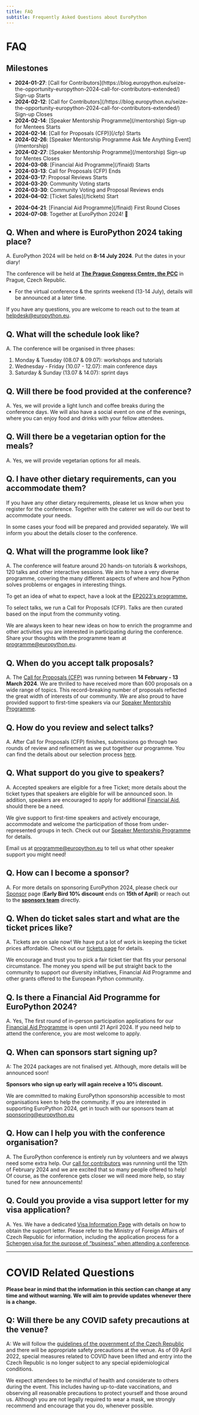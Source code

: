 ```yaml
---
title: FAQ
subtitle: Frequently Asked Questions about EuroPython
---
```


# FAQ

## **Milestones**
<ul className="milestone-done">
<li><b>2024-01-27</b>: [Call for Contributors](https://blog.europython.eu/seize-the-opportunity-europython-2024-call-for-contributors-extended/) Sign-up Starts </li>
<li><b>2024-02-12</b>: [Call for Contributors](/https://blog.europython.eu/seize-the-opportunity-europython-2024-call-for-contributors-extended/) Sign-up Closes </li>
<li><b>2024-02-14</b>: [Speaker Mentorship Programme](/mentorship) Sign-up for Mentees Starts </li>
<li><b>2024-02-14</b>: [Call for Proposals (CFP)](/cfp) Starts </li>
<li><b>2024-02-26</b>: [Speaker Mentorship Programme Ask Me Anything Event](/mentorship)</li>
<li><b>2024-02-27</b>: [Speaker Mentorship Programme](/mentorship) Sign-up for Mentes Closes </li>
<li><b>2024-03-08</b>: [Financial Aid Programme](/finaid) Starts </li>
<li><b>2024-03-13</b>: Call for Proposals (CFP) Ends </li>
<li><b>2024-03-17</b>: Proposal Reviews Starts</li>
<li><b>2024-03-20</b>: Community Voting starts </li>
<li><b>2024-03-30</b>: Community Voting and Proposal Reviews ends</li>
<li><b>2024-04-02</b>: [Ticket Sales](/tickets) Start</li>
</ul>

<ul className="milestone-todo">
<li><b>2024-04-21</b>: [Financial Aid Programme](/finaid) First Round Closes </li>
<li><b>2024-07-08</b>: Together at EuroPython 2024! 🎊 </li>

</ul>

## **Q. When and where is EuroPython 2024 taking place?**

A. EuroPython 2024 will be held on **8-14 July 2024**. Put the dates in your diary!

The conference will be held at **[The Prague Congress Centre, the PCC](https://www.praguecc.cz/en/homepage)** in Prague, Czech Republic.

- For the virtual conference & the sprints weekend (13-14 July), details will be announced at a later time.

If you have any questions, you are welcome to reach out to the team at [helpdesk@europython.eu](helpdesk@europython.eu).

## **Q. What will the schedule look like?**

A. The conference will be organised in three phases:

1. Monday & Tuesday (08.07 & 09.07): workshops and tutorials
2. Wednesday - Friday (10.07 - 12.07): main conference days
3. Saturday & Sunday (13.07 & 14.07): sprint days


## **Q. Will there be food provided at the conference?**

A. Yes, we will provide a light lunch and coffee breaks during the conference days. We will also have a social event on one of the evenings, where you can enjoy food and drinks with your fellow attendees.

## **Q. Will there be a vegetarian option for the meals?**
A. Yes, we will provide vegetarian options for all meals.

## **Q. I have other dietary requirements, can you accommodate them?**
If you have any other dietary requirements, please let us know when you register for the conference.  Together with the caterer we will do our best to accommodate your needs.

In some cases your food will be prepared and provided separately. We will inform you about the details closer to the conference.

## **Q. What will the programme look like?**

A. The conference will feature around 20 hands-on tutorials & workshops, 120 talks and other interactive sessions. We aim to have a very diverse programme, covering the many different aspects of where and how Python solves problems or engages in interesting things.

To get an idea of what to expect, have a look at the [EP2023's programme.](https://ep2023.europython.eu/schedule/2023-07-17/)

To select talks, we run a Call for Proposals (CFP). Talks are then curated based on the input from the community voting.

We are always keen to hear new ideas on how to enrich the programme and other activities you are interested in participating during the conference. Share your thoughts with the programme team at [programme@europython.eu](mailto:programme@europython.eu).

## **Q. When do you accept talk proposals?**

A. The [Call for Proposals (CFP)](/cfp) was running between **14 February - 13 March 2024**. We are thrilled to have received more than 600 proposals on a wide range of topics. This record-breaking number of proposals reflected the great width of interests of our community. We are also proud to have provided support to first-time speakers via our [Speaker Mentorship Programme](/mentorship).

## **Q. How do you review and select talks?**

A. After Call for Proposals (CFP) finishes, submissions go through two rounds of review and refinement as we put together our programme. You can find the details about our selection process [here](/cfp#selection-process).

## **Q. What support do you give to speakers?**

A. Accepted speakers are eligible for a free Ticket; more details about the ticket types that speakers are eligible for will be announced soon. In addition, speakers are encouraged to apply for additional [Financial Aid](/finaid), should there be a need.

We give support to first-time speakers and actively encourage, accommodate and welcome the participation of those from under-represented groups in tech. Check out our [Speaker Mentorship Programme](/mentorship) for details.

Email us at [programme@europython.eu](mailto:programme@europython.eu) to tell us what other speaker support you might need!

## **Q. How can I become a sponsor?**

A. For more details on sponsoring EuroPython 2024, please check our [Sponsor](/sponsor) page (**Early Bird 10% discount** ends on **15th of April**) or reach out to the **[sponsors team](mailto:sponsoring@europython.eu)** directly.

## **Q. When do ticket sales start and what are the ticket prices like?**

A. Tickets are on sale now! We have put a lot of work in keeping the ticket prices affordable. Check out our [tickets page](/tickets) for details.

We encourage and trust you to pick a fair ticket tier that fits your personal circumstance. The money you spend will be put straight back to the community to support our diversity initiatives, Financial Aid Programme and other grants offered to the European Python community.

## **Q. Is there a Financial Aid Programme for EuroPython 2024?**

A. Yes, The first round of in-person participation applications for our [Financial Aid Programme](/finaid) is open until 21 April 2024. If you need help to attend the conference, you are most welcome to apply.

## **Q. When can sponsors start signing up?**

A: The 2024 packages are not finalised yet. Although, more details will be announced soon!

**Sponsors who sign up early will again receive a 10% discount.**

We are committed to making EuroPython sponsorship accessible to most organisations keen to help the community. If you are interested in supporting EuroPython 2024, get in touch with our sponsors team at [sponsoring@europython.eu](sponsoring@europython.eu)

## **Q. How can I help you with the conference organisation?**

A. The EuroPython conference is entirely run by volunteers and we always need some extra help. Our [call for contributors](https://blog.europython.eu/seize-the-opportunity-europython-2024-call-for-contributors-extended/) was runnning until the 12th of February 2024 and we are excited that so many people offered to help! Of course, as the conference gets closer we will need more help, so stay tuned for new announcements!

## **Q. Could you provide a visa support letter for my visa application?**

A. Yes. We have a dedicated [Visa Information Page](/visa) with details on how to obtain the support letter. Please refer to the Ministry of Foreign Affairs of Czech Republic for information, including the application process for a [Schengen visa for the purpose of “business” when attending a conference](https://mzv.gov.cz/jnp/en/information_for_aliens/short_stay_visa/conference.html).

---

# COVID Related Questions

**Please bear in mind that the information in this section can change at any time and without warning. We will aim to provide updates whenever there is a change.**

## **Q: Will there be any COVID safety precautions at the venue?**

A: We will follow the [guidelines of the government of the Czech Republic](https://www.mvcr.cz/mvcren/article/coronavirus-information-of-moi.aspx) and there will be appropriate safety precautions at the venue. As of 09 April 2022, special measures related to COVID have been lifted and entry into the Czech Republic is no longer subject to any special epidemiological conditions.

We expect attendees to be mindful of health and considerate to others during the event. This includes having up-to-date vaccinations, and observing all reasonable precautions to protect yourself and those around us. Although you are not legally required to wear a mask, we strongly recommend and encourage that you do, whenever possible.
